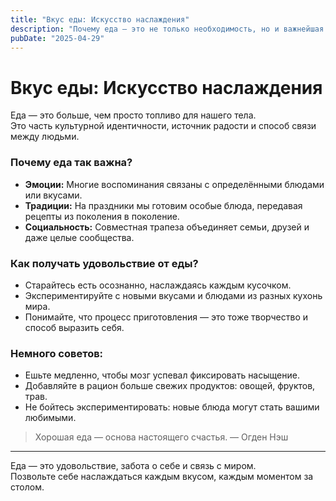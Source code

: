 ```yaml
---
title: "Вкус еды: Искусство наслаждения"
description: "Почему еда — это не только необходимость, но и важнейшая часть культуры и удовольствия."
pubDate: "2025-04-29"
---
```


# Вкус еды: Искусство наслаждения

Еда — это больше, чем просто топливо для нашего тела.  
Это часть культурной идентичности, источник радости и способ связи между людьми.

### Почему еда так важна?

- **Эмоции:** Многие воспоминания связаны с определёнными блюдами или вкусами.
- **Традиции:** На праздники мы готовим особые блюда, передавая рецепты из поколения в поколение.
- **Социальность:** Совместная трапеза объединяет семьи, друзей и даже целые сообщества.

### Как получать удовольствие от еды?

- Старайтесь есть осознанно, наслаждаясь каждым кусочком.
- Экспериментируйте с новыми вкусами и блюдами из разных кухонь мира.
- Понимайте, что процесс приготовления — это тоже творчество и способ выразить себя.

### Немного советов:

- Ешьте медленно, чтобы мозг успевал фиксировать насыщение.
- Добавляйте в рацион больше свежих продуктов: овощей, фруктов, трав.
- Не бойтесь экспериментировать: новые блюда могут стать вашими любимыми.

> Хорошая еда — основа настоящего счастья. — Огден Нэш

---

Еда — это удовольствие, забота о себе и связь с миром.  
Позвольте себе наслаждаться каждым вкусом, каждым моментом за столом.
